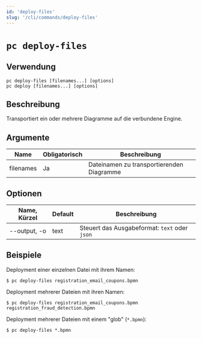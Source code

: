 ```yaml
---
id: 'deploy-files'
slug: '/cli/commands/deploy-files'
---
```


# `pc deploy-files`

## Verwendung

```shell
pc deploy-files [filenames...] [options]
pc deploy [filenames...] [options]
```

## Beschreibung

Transportiert ein oder mehrere Diagramme auf die verbundene Engine.

## Argumente

| Name      | Obligatorisch | Beschreibung                   |
| --------- | ------------- | ------------------------------ |
| filenames | Ja            | Dateinamen zu transportierenden Diagramme |

## Optionen

| Name, Kürzel        | Default | Beschreibung                                                                      |
| ------------------- | ------- | --------------------------------------------------------------------------------- |
| --output, -o        | text    | Steuert das Ausgabeformat: `text` oder `json`                                     |

## Beispiele

Deployment einer einzelnen Datei mit ihrem Namen:

    $ pc deploy-files registration_email_coupons.bpmn

Deployment mehrerer Dateien mit ihren Namen:

    $ pc deploy-files registration_email_coupons.bpmn registration_fraud_detection.bpmn

Deployment mehrerer Dateien mit einem "glob" (`*.bpmn`):

    $ pc deploy-files *.bpmn
